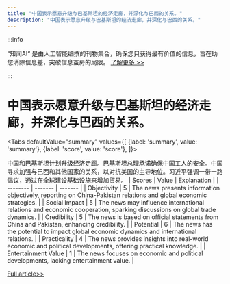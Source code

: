 ```yaml
---
title: "中国表示愿意升级与巴基斯坦的经济走廊，并深化与巴西的关系。"
description: "中国表示愿意升级与巴基斯坦的经济走廊，并深化与巴西的关系。"
---
```



:::info

“知闻AI“ 是由人工智能编撰的刊物集合，确保您只获得最有价值的信息，旨在助您消除信息差，突破信息茧房的局限。  [了解更多 >>](/zh-Hans/docs/guides)

:::

# 中国表示愿意升级与巴基斯坦的经济走廊，并深化与巴西的关系。


<Tabs
	defaultValue="summary"
	values={[
	{label: 'summary', value: 'summary'},
	{label: 'score', value: 'score'},
]}>
<TabItem value="summary">


中国和巴基斯坦计划升级经济走廊。巴基斯坦总理承诺确保中国工人的安全。中国寻求加强与巴西和其他国家的关系，以对抗美国的主导地位。习近平强调一带一路倡议，通过在全球建设基础设施来增加贸易。
</TabItem>
<TabItem value="score">
	| Scores     | Value   | Explanation |
	| -------- | ------- | ------- |
	| Objectivity  | 5    | The news presents information objectively, reporting on China-Pakistan relations and global economic strategies.    |
	| Social Impact | 5     | The news may influence international relations and economic cooperation, sparking discussions on global trade dynamics.    |
	| Credibility    | 5    | The news is based on official statements from China and Pakistan, enhancing credibility.    |
	| Potential    | 6    | The news has the potential to impact global economic dynamics and international relations.    |
	| Practicality    | 4    | The news provides insights into real-world economic and political developments, offering practical knowledge.    |
	| Entertainment Value    | 1    | The news focuses on economic and political developments, lacking entertainment value.    |
</TabItem>
</Tabs>

[Full article>>](https://apnews.com/article/china-pakistan-brazil-sharif-xi-alckmin-840a87521d23a6a00b053098f22c23cd)
